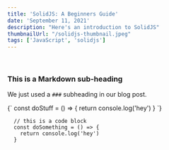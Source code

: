 ```yaml
---
title: 'SolidJS: A Beginners Guide'
date: 'September 11, 2021'
description: "Here's an introduction to SolidJS"
thumbnailUrl: "/solidjs-thumbnail.jpeg"
tags: ['JavaScript', 'solidjs']
---
```


<br/>

### This is a Markdown sub-heading
We just used a `###` subheading in our blog post.

<Prism withLineNumbers  language="javascript">
  {`
    const doStuff = () => {
      return console.log('hey')
    }
  `}
</Prism >

```
  // this is a code block
  const doSomething = () => {
    return console.log('hey')
  }
```

